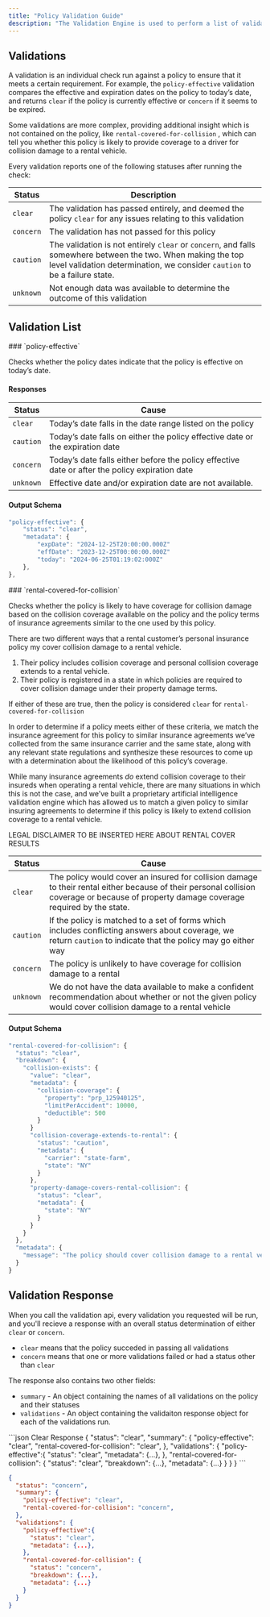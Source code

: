 ```yaml
---
title: "Policy Validation Guide"
description: "The Validation Engine is used to perform a list of validations on a policy in order to determine if it meets your business’s requirements."
---
```


## Validations

A validation is an individual check run against a
policy to ensure that it meets a certain requirement. For example, the
`policy-effective` validation compares the effective and expiration dates on the
policy to today’s date, and returns `clear` if the policy is currently effective
or `concern` if it seems to be expired.

Some validations are more complex, providing additional insight which is not contained on the policy, like `rental-covered-for-collision` , which can tell you whether this policy is likely to provide coverage to a driver for collision damage to a rental vehicle.

Every validation reports one of the following statuses after running the check:

| Status    | Description                                                                                                                                                                                |
| --------- | ------------------------------------------------------------------------------------------------------------------------------------------------------------------------------------------ |
| `clear`   | The validation has passed entirely, and deemed the policy `clear` for any issues relating to this validation                                                                               |
| `concern` | The validation has not passed for this policy                                                                                                                                              |
| `caution` | The validation is not entirely `clear` or `concern`, and falls somewhere between the two. When making the top level validation determination, we consider `caution` to be a failure state. |
| `unknown` | Not enough data was available to determine the outcome of this validation                                                                                                                  |

## Validation List

<AccordionGroup>
  <Accordion title="Policy Effective">
  ### `policy-effective`

Checks whether the policy dates indicate that the policy is effective on today’s date.

#### Responses

| Status    | Cause                                                                                          |
| --------- | ---------------------------------------------------------------------------------------------- |
| `clear`   | Today’s date falls in the date range listed on the policy                                      |
| `caution` | Today’s date falls on either the policy effective date or the expiration date                  |
| `concern` | Today’s date falls either before the policy effective date or after the policy expiration date |
| `unknown` | Effective date and/or expiration date are not available.                                       |

#### Output Schema

```typescript Output Schema
"policy-effective": {
	"status": "clear",
	"metadata": {
		"expDate": "2024-12-25T20:00:00.000Z"
		"effDate": "2023-12-25T00:00:00.000Z"
		"today": "2024-06-25T01:19:02:000Z"
	},
},
```

</Accordion>
  <Accordion title="Rental Vehicle Covered For Collision Damage">
    ### `rental-covered-for-collision`

Checks whether the policy is likely to have coverage for collision damage based on the collision coverage available on the policy and the policy terms of insurance agreements similar to the one used by this policy.

There are two different ways that a rental customer’s personal insurance policy my cover collision damage to a rental vehicle.

1. Their policy includes collision coverage and personal collision coverage extends to a rental vehicle.
2. Their policy is registered in a state in which policies are required to cover collision damage under their property damage terms.

If either of these are true, then the policy is considered `clear` for `rental-covered-for-collision`

In order to determine if a policy meets either of these criteria, we match the insurance agreement for this policy to similar insurance agreements we’ve collected from the same insurance carrier and the same state, along with any relevant state regulations and synthesize these resources to come up with a determination about the likelihood of this policy’s coverage.

While many insurance agreements _do_ extend collision coverage to their insureds when operating a rental vehicle, there are many situations in which this is not the case, and we’ve built a proprietary artificial intelligence validation engine which has allowed us to match a given policy to similar insuring agreements to determine if this policy is likely to extend collision coverage to a rental vehicle.

<Info>LEGAL DISCLAIMER TO BE INSERTED HERE ABOUT RENTAL COVER RESULTS</Info>

| Status    | Cause                                                                                                                                                                                    |
| --------- | ---------------------------------------------------------------------------------------------------------------------------------------------------------------------------------------- |
| `clear`   | The policy would cover an insured for collision damage to their rental either because of their personal collision coverage or because of property damage coverage required by the state. |
| `caution` | If the policy is matched to a set of forms which includes conflicting answers about coverage, we return `caution` to indicate that the policy may go either way                          |
| `concern` | The policy is unlikely to have coverage for collision damage to a rental                                                                                                                 |
| `unknown` | We do not have the data available to make a confident recommendation about whether or not the given policy would cover collision damage to a rental vehicle                              |

#### Output Schema

```typescript Output Schema
"rental-covered-for-collision": {
  "status": "clear",
  "breakdown": {
    "collision-exists": {
      "value": "clear",
      "metadata": {
        "collision-coverage": {
          "property": "prp_125940125",
          "limitPerAccident": 10000,
          "deductible": 500
        }
      }
      "collision-coverage-extends-to-rental": {
        "status": "caution",
        "metadata": {
          "carrier": "state-farm",
          "state": "NY"
        }
      },
      "property-damage-covers-rental-collision": {
        "status": "clear",
        "metadata": {
          "state": "NY"
        }
      }
    }
  },
  "metadata": {
    "message": "The policy should cover collision damage to a rental vehicle, because (policy holder is covered by state regulation in NY/ policy has collision coverage and policy agreement indicates that collision extends to rental)",
  }
}
```

  </Accordion>
</AccordionGroup>

## Validation Response

When you call the validation api, every validation you requested will be run, and you'll recieve a response with an overall status determination of either `clear` or `concern`.

- `clear` means that the policy succeded in passing all validations
- `concern` means that one or more validations failed or had a status other than `clear`

The response also contains two other fields:

- `summary` - An object containing the names of all validations on the policy and their statuses
- `validations` - An object containing the validaiton response object for each of the validations run.

<CodeGroup>
```json Clear Response
{
  "status": "clear",
  "summary": {
    "policy-effective": "clear",
    "rental-covered-for-collision": "clear",
  },
  "validations": {
    "policy-effective":{
      "status": "clear",
      "metadata": {...},
    },
    "rental-covered-for-collision": {
      "status": "clear",
      "breakdown": {...},
      "metadata": {...}
    }
  }
}
```

```json Concern API Response
{
  "status": "concern",
  "summary": {
    "policy-effective": "clear",
    "rental-covered-for-collision": "concern",
  },
  "validations": {
    "policy-effective":{
      "status": "clear",
      "metadata": {...},
    },
    "rental-covered-for-collision": {
      "status": "concern",
      "breakdown": {...},
      "metadata": {...}
    }
  }
}
```

</CodeGroup>
